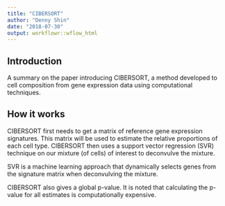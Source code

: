---
title: "CIBERSORT"
author: "Denny Shin"
date: "2018-07-30"
output: workflowr::wflow_html
---

## **Introduction**

A summary on the paper introducing CIBERSORT, a method developed to cell composition from gene expression data using computational techniques.

## **How it works**

CIBERSORT first needs to get a matrix of reference gene expression signatures. This matrix will be used to estimate the relative proportions of each cell type. CIBERSORT then uses a support vector regression (SVR) technique on our mixture (of cells) of interest to deconvulve the mixture. 

SVR is a machine learning approach that dynamically selects genes from the signature matrix when deconvulving the mixture.

CIBERSORT also gives a global p-value. It is noted that calculating the p-value for all estimates is computationally expensive.





